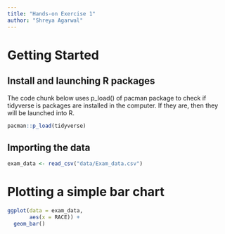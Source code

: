 ```yaml
---
title: "Hands-on Exercise 1"
author: "Shreya Agarwal"
---
```


# Getting Started

## Install and launching R packages

The code chunk below uses p_load() of pacman package to check if tidyverse is packages are installed in the computer. If they are, then they will be launched into R.

```r
pacman::p_load(tidyverse)
```

## Importing the data

```r
exam_data <- read_csv("data/Exam_data.csv")
```

# Plotting a simple bar chart

```r
ggplot(data = exam_data,
       aes(x = RACE)) + 
  geom_bar()

```
